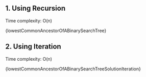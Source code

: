 

## 1. Using Recursion

Time complexity: O(n)

<MDXCodeBlock>{lowestCommonAncestorOfABinarySearchTree}</MDXCodeBlock>

## 2. Using Iteration

Time complexity: O(n)

<MDXCodeBlock>
  {lowestCommonAncestorOfABinarySearchTreeSolutionIteration}
</MDXCodeBlock>
